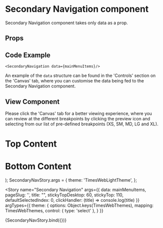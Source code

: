 
<Meta
  title="Newskit Components/Navigation/Secondary Navigation"
  component={SecondaryNavigation}
/>


# Secondary Navigation component

Secondary Navigation component takes only data as a prop.
## Props
<Props of={SecondaryNavigation} />

## Code Example
`<SecondaryNavigation data={mainMenuItems}/>`

An example of the `data` structure can be found in the 'Controls' section on the 'Canvas' tab, where you can customise the data being fed to the Secondary Navigation component.

## View Component
Please click the 'Canvas' tab for a better viewing experience, where you can review at the different breakpoints by clicking the preview icon and selecting from our list of pre-defined breakpoints (XS, SM, MD, LG and XL).

  <TCThemeProvider theme={theme}>
  <div style={{ "minHeight": "200vh" }}>
    <div style={{ "backgroundColor": "white", "minHeight": "340px", "textAlign": "center" }}>
      <h1>Top Content</h1>
    </div>
    <SecondaryNavigation data={mainMenuItems} pageSlug={pageSlug} title={title} stickyTopDesktop={stickyTopDesktop} stickyTop={stickyTop} defaultSelectedIndex={defaultSelectedIndex} heightMobile={heightMobile} clickHandler={clickHandler} />
    <div style={{ "backgroundColor": "cyan", "textAlign": "center" }}>
      <h1>Bottom Content</h1>
    </div>
  </div>
  </TCThemeProvider>
);
SecondaryNavStory.args = {
  theme: 'TimesWebLightTheme',
};

<Story 
  name="Secondary Navigation"
  args={{
    data: mainMenuItems,
    pageSlug: '',
    title: "",
    stickyTopDesktop: 60,
    stickyTop: 110,
    defaultSelectedIndex: 0,
    clickHandler: (title) => console.log(title)
  }}
  argTypes={{
    theme: {
      options: Object.keys(TimesWebThemes),
      mapping: TimesWebThemes,
      control: { type: 'select' },
    }
  }}
>
  {SecondaryNavStory.bind({})}
</Story>